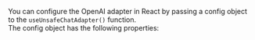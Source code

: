You can configure the OpenAI adapter in React by passing a config object to the `useUnsafeChatAdapter()` function.<br />
The config object has the following properties:
